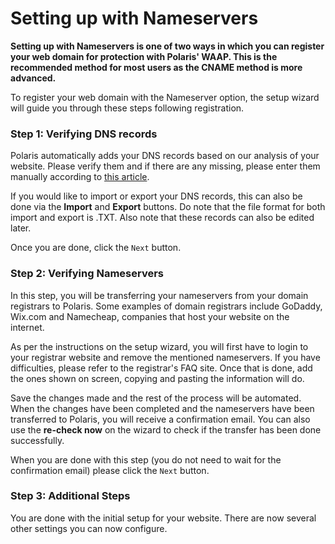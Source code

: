 # Setting up with Nameservers

**Setting up with Nameservers is one of two ways in which you can register your web domain for protection with
Polaris' WAAP. This is the recommended method for most users as the CNAME method is more advanced.**

To register your web domain with the Nameserver option, the setup wizard will guide you through these steps following registration.

### Step 1: Verifying DNS records

Polaris automatically adds your DNS records based on our analysis of your website. Please
verify them and if there are any missing, please enter them manually according to [this article](../security-center/dns/dns-record).

If you would like to import or export your DNS records, this can also be done via
the **Import** and **Export** buttons. Do note that the file format for both import and export is .TXT.
Also note that these records can also be edited later.

Once you are done, click the `Next` button.

### Step 2: Verifying Nameservers

In this step, you will be transferring your nameservers from your domain registrars to Polaris.
Some examples of domain registrars include GoDaddy, Wix.com and Namecheap, companies
that host your website on the internet.

As per the instructions on the setup wizard, you will first have to login to your registrar website
and remove the mentioned nameservers. If you have difficulties, please refer to the registrar's
FAQ site. Once that is done, add the ones shown on screen, copying and pasting the
information will do.

Save the changes made and the rest of the process will be automated. When the changes have
been completed and the nameservers have been transferred to Polaris, you will receive a
confirmation email. You can also use the **re-check now** on the wizard to check if the transfer
has been done successfully.

When you are done with this step (you do not need to wait for the confirmation email) please
click the `Next` button.


### Step 3: Additional Steps

You are done with the initial setup for your website. There are now several other settings you
can now configure.
